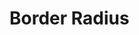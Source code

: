 
# Border Radius

<Stack direction="column">
  <TokenRadius radius="sm" description="5px" bg="teal-500" />
  <TokenRadius radius="md" description="12px" bg="green-500" />
  <TokenRadius
    radius="half"
    description="50% (use on rectangles)"
    bg="pink-500"
  />
  <TokenRadius radius="full" description="100%" bg="red-500" />
</Stack>
